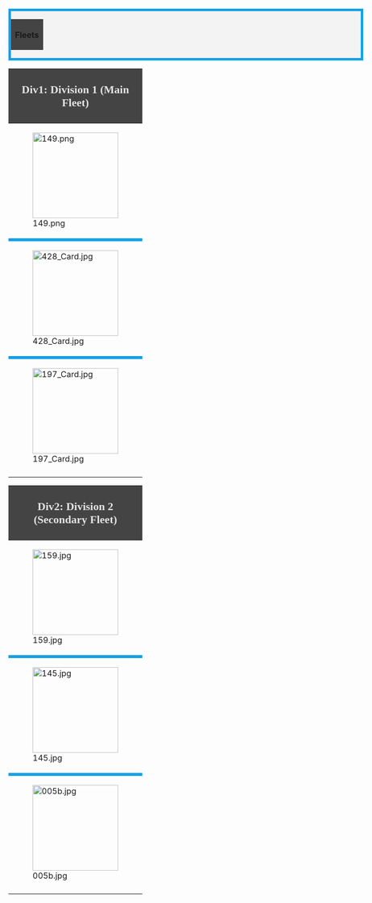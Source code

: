 <div style="background-color: #F3F3F3; border: 5px solid #16A1E7; width: 695px; margin-top: 20px;">

{| style="width: 100%;"
|-
! style="background-color: #444;" | <p style="font-family: MV Boli; font-size: 22px; color: #e3e3e3;">Fleets</p>
|}

</div>

{| style="width: 100%; border: 5px solid #16A1E7;" class="wikitable mw-collapsible mw-collapsed"
|-
! style="background-color: #444; font-family: MV Boli; font-size: 22px; color: #e3e3e3;" colspan="6" | Div1: Division 1 (Main Fleet)
|-
! style="width: 0px; border: none;" rowspan="5" | [[File:149.png|link=Kongou|170px]] !! style="font-family: MV Boli; font-weight: normal; color: #444; border: none;" colspan="2" | [[File:Flagship icon.png]] Kongou Kai Ni !! style="width: 0px; border-left: 5px solid #16A1E7; border-right: none;" rowspan="5" | [[File:150.png|link=Hiei|170px]] !! style="font-family: MV Boli; font-weight: normal; color: #444; border: none;" colspan="2" | Hiei Kai Ni
|-
| style="width: 0px; height: 0px; border: none;" | [[File:RedGunHeavy.png|link=41cm Twin Gun Mount]] || style="border: none; font-size: 10px;" align="center" | 41cm Twin Gun Mount || style="width: 0px; border: none;" | [[File:RedGunHeavy.png|link=41cm Twin Gun Mount]] || style="border: none; font-size: 10px;" align="center" | 41cm Twin Gun Mount
|-
| style="width: 0px; height: 0px; border: none;" | [[File:RedGunHeavy.png|link=41cm Twin Gun Mount]] || style="border: none; font-size: 10px;" align="center" | 41cm Twin Gun Mount || style="width: 0px; border: none;" | [[File:RedGunHeavy.png|link=41cm Twin Gun Mount]] || style="border: none; font-size: 10px;" align="center" | 41cm Twin Gun Mount
|-
| style="width: 0px; height: 0px; border: none;" | [[File:Radar.png|link=Type 22 Surface RADAR]] || style="border: none; font-size: 10px;" align="center" | Type 22 Surface RADAR || style="width: 0px; border: none;" | [[File:Radar.png|link=Type 22 Surface RADAR]] || style="border: none; font-size: 10px;" align="center" | Type 22 Surface RADAR
|-
| style="width: 0px; height: 0px; border: none;" | [[File:Seaplane.png|link=Type 0 Recon Seaplane]] || style="border: none; font-size: 10px;" align="center" | Type 0 Recon Seaplane || style="width: 0px; border: none;" | [[File:Seaplane.png|link=Type 0 Recon Seaplane]] || style="border: none; font-size: 10px;" align="center" | Type 0 Recon Seaplane
|-
| style="background-color: #16A1E7;" colspan="6" |
|-
! style="width: 0px; border: none;" rowspan="5" | [[File:428_Card.jpg|link=Maya|170px]] !! style="font-family: MV Boli; font-weight: normal; color: #444; border: none;" colspan="2" | Maya Kai Ni !! style="width: 0px; border-left: 5px solid #16A1E7; border-right: none;" rowspan="5" | [[File:115.png|link=Kitakami|170px]] !! style="font-family: MV Boli; font-weight: normal; color: #444; border: none;" colspan="2" | Kitakami Kai Ni
|-
| style="width: 0px; height: 0px; border: none;" | [[File:GreenGunDP.png|link=12.7cm Twin High-angle Mount]] || style="border: none; font-size: 10px;" align="center" | 12.7cm Twin High-angle Mount || style="width: 0px; border: none;" | [[File:RedGunMedium.png|link=14cm Naval Gun]] || style="border: none; font-size: 10px;" align="center" | 14cm Naval Gun
|-
| style="width: 0px; height: 0px; border: none;" | [[File:GreenGunDP.png|link=12.7cm Twin High-angle Mount]] || style="border: none; font-size: 10px;" align="center" | 12.7cm Twin High-angle Mount || style="width: 0px; border: none;" | [[File:Torpedo.png|link=Type A Ko-hyoteki]] || style="border: none; font-size: 10px;" align="center" |  Type A Ko-hyoteki 
|-
| style="width: 0px; height: 0px; border: none;" | [[File:Aafd c.png|link=Type 94 Anti-Aircraft Fire Director]] || style="border: none; font-size: 10px;" align="center" | Type 94 Anti-Aircraft Fire Director || style="width: 0px; border: none;" | [[File:Torpedo.png|link=61cm Quint O2 Torpedo Mount]] || style="border: none; font-size: 10px;" align="center" | 61cm Quint O2 Torpedo Mount
|-
| style="width: 0px; height: 0px; border: none;" | [[File:Radar.png|link=Type 21 Air RADAR]] || style="border: none; font-size: 10px;" align="center" | Type 21 Air RADAR || style="width: 0px; border: none;" |  || style="border: none; font-size: 10px;" align="center" | 
|-
| style="background-color: #16A1E7;" colspan="6" |
|-
! style="width: 0px; border: none;" rowspan="5" | [[File:197_Card.jpg|link=Souryuu|170px]] !! style="font-family: MV Boli; font-weight: normal; color: #444; border: none;" colspan="2" | Souryuu Kai Ni !! style="width: 0px; border-left: 5px solid #16A1E7; border-right: none;" rowspan="5" | [[File:006b.jpg|link=Akagi|170px]] !! style="font-family: MV Boli; font-weight: normal; color: #444; border: none;" colspan="2" | Akagi Kai
|-
| style="width: 0px; height: 0px; border: none;" | [[File:GreenPlane.png|link=Type 21 Zero Fighter (Skilled)]] || style="border: none; font-size: 10px;" align="center" | Type 21 Zero Fighter (Skilled) || style="width: 0px; border: none;" | [[File:GreenPlane.png|link=Shiden Kai 2 (Violet Lightning)]] || style="border: none; font-size: 10px;" align="center" | Shiden Kai 2 (Violet Lightning)
|-
| style="width: 0px; height: 0px; border: none;" | [[File:RedPlane.png|link=Type 99 Dive Bomber (Egusa Squadron)]] || style="border: none; font-size: 10px;" align="center" | Type 99 Dive Bomber (Egusa Squadron) || style="width: 0px; border: none;" | [[File:RedPlane.png|link=Suisei (Comet)]] || style="border: none; font-size: 10px;" align="center" | Suisei (Comet) 
|-
| style="width: 0px; height: 0px; border: none;" | [[File:BluePlane.png|link=Type 97 Torpedo Bomber (Skilled)]] || style="border: none; font-size: 10px;" align="center" | Type 97 Torpedo Bomber (Skilled)|| style="width: 0px; border: none;" | [[File:BluePlane.png|link=Ryuusei (Shooting Star)]] || style="border: none; font-size: 10px;" align="center" | Ryuusei (Shooting Star)
|-
| style="width: 0px; height: 0px; border: none;" | [[File:YellowPlane.png|link=Type 2 Recon Aircraft]] || style="border: none; font-size: 10px;" align="center" | Type 2 Recon Aircraft || style="width: 0px; border: none;" | [[File:GreenPlane.png|link=Type 52 Zero Fighter]] || style="border: none; font-size: 10px;" align="center" | Type 52 Zero Fighter
|-
|}

{| style="width: 100%; border: 5px solid #16A1E7;" class="wikitable mw-collapsible mw-collapsed"
|-
! style="background-color: #444; font-family: MV Boli; font-size: 22px; color: #e3e3e3;" colspan="6" | Div2: Division 2 (Secondary Fleet)
|-
! style="width: 0px; border: none;" rowspan="5" | [[File:159.jpg|link=Jintsuu|170px]] !! style="font-family: MV Boli; font-weight: normal; color: #444; border: none;" colspan="2" | [[File:Flagship icon.png]] Jintsuu Kai Ni !! style="width: 0px; border-left: 5px solid #16A1E7; border-right: none;" rowspan="5" | [[File:158_Card.jpg|link=Sendai|170px]] !! style="font-family: MV Boli; font-weight: normal; color: #444; border: none;" colspan="2" | Sendai Kai Ni
|-
| style="width: 0px; height: 0px; border: none;" | [[File:RedGunMedium.png|link=20.3cm Twin Gun Mount]] || style="border: none; font-size: 10px;" align="center" | 20.3cm Twin Gun Mount || style="width: 0px; border: none;" | [[File:RedGunMedium.png|link=20.3cm(no.2) Twin Gun Mount]] || style="border: none; font-size: 10px;" align="center" | 20.3cm(no.2) Twin Gun Mount
|-
| style="width: 0px; height: 0px; border: none;" | [[File:FlareIcon.png|link=Star Shell]] || style="border: none; font-size: 10px;" align="center" | Star Shell || style="width: 0px; border: none;" | [[File:RedGunMedium.png|link=20.3cm Twin Gun Mount]] || style="border: none; font-size: 10px;" align="center" | 20.3cm Twin Gun Mount
|-
| style="width: 0px; height: 0px; border: none;" | [[File:Searchlight.png|link=Searchlight]] || style="border: none; font-size: 10px;" align="center" | Searchlight || style="width: 0px; border: none;" | [[File:Seaplane.png|link=Type 98 Recon Seaplane (Night Scout)]] || style="border: none; font-size: 10px;" align="center" | Type 98 Recon Seaplane (Night Scout)
|-
| style="width: 0px; height: 0px; border: none;" |  || style="border: none; font-size: 10px;" align="center" |  || style="width: 0px; border: none;" |  || style="border: none; font-size: 10px;" align="center" | 
|-
| style="background-color: #16A1E7;" colspan="6" |
|-
! style="width: 0px; border: none;" rowspan="5" | [[File:145.jpg|link=Shigure|170px]] !! style="font-family: MV Boli; font-weight: normal; color: #444; border: none;" colspan="2" | Shigure Kai Ni !! style="width: 0px; border-left: 5px solid #16A1E7; border-right: none;" rowspan="5" | [[File:011M.jpg|link=Fubuki|170px]] !! style="font-family: MV Boli; font-weight: normal; color: #444; border: none;" colspan="2" | Fubuki Kai
|-
| style="width: 0px; height: 0px; border: none;" | [[File:GreenGunDP.png|link=10cm Twin High-angle Mount]] || style="border: none; font-size: 10px;" align="center" | 10cm Twin High-angle Mount || style="width: 0px; border: none;" | [[File:GreenGunDP.png|link=10cm Twin High-angle Mount]] || style="border: none; font-size: 10px;" align="center" | 10cm Twin High-angle Mount
|-
| style="width: 0px; height: 0px; border: none;" | [[File:Torpedo.png|link=61cm Quad (Oxygen) Torpedo Mount]] || style="border: none; font-size: 10px;" align="center" | 61cm Quad (Oxygen) Torpedo Mount || style="width: 0px; border: none;" | [[File:GreenGunDP.png|link=10cm Twin High-angle Mount]] || style="border: none; font-size: 10px;" align="center" |  10cm Twin High-angle Mount
|-
| style="width: 0px; height: 0px; border: none;" | [[File:Radar.png|link=Type 13 Air RADAR]] || style="border: none; font-size: 10px;" align="center" | Type 13 Air RADAR || style="width: 0px; border: none;" | [[File:Torpedo.png|link=61cm Quad (Oxygen) Torpedo Mount]] || style="border: none; font-size: 10px;" align="center" | 61cm Quad (Oxygen) Torpedo Mount
|-
| style="width: 0px; height: 0px; border: none;" |  || style="border: none; font-size: 10px;" align="center" |  || style="width: 0px; border: none;" |  || style="border: none; font-size: 10px;" align="center" | 
|-
| style="background-color: #16A1E7;" colspan="6" |
|-
! style="width: 0px; border: none;" rowspan="5" | [[File:005b.jpg|link=Yukikaze|170px]] !! style="font-family: MV Boli; font-weight: normal; color: #444; border: none;" colspan="2" | Yukikaze Kai !! style="width: 0px; border-left: 5px solid #16A1E7; border-right: none;" rowspan="5" | [[File:010M.jpg|link=Shimakaze|170px]] !! style="font-family: MV Boli; font-weight: normal; color: #444; border: none;" colspan="2" | Shimakaze Kai
|-
| style="width: 0px; height: 0px; border: none;" | [[File:RedGunLight.png|link=12.7cm Twin Gun Mount]] || style="border: none; font-size: 10px;" align="center" | 12.7cm Twin Gun Mount || style="width: 0px; border: none;" | [[File:GreenGunDP.png|link=10cm Twin High-angle Mount]] || style="border: none; font-size: 10px;" align="center" | 10cm Twin High-angle Mount
|-
| style="width: 0px; height: 0px; border: none;" | [[File:Torpedo.png|link=61cm Quad Torpedo Mount]] || style="border: none; font-size: 10px;" align="center" | 61cm Quad Torpedo Mount || style="width: 0px; border: none;" | [[File:Torpedo.png|link=61cm Quad (Oxygen) Torpedo Mount]] || style="border: none; font-size: 10px;" align="center" | 61cm Quad (Oxygen) Torpedo Mount
|-
| style="width: 0px; height: 0px; border: none;" | [[File:Turbine.png|link=Enhanced Steam Boiler]] || style="border: none; font-size: 10px;" align="center" | Enhanced Steam Boiler|| style="width: 0px; border: none;" | [[File:Torpedo.png|link=61cm Quad (Oxygen) Torpedo Mount]] || style="border: none; font-size: 10px;" align="center" | 61cm Quad (Oxygen) Torpedo Mount
|-
| style="width: 0px; height: 0px; border: none;" |  || style="border: none; font-size: 10px;" align="center" | || style="width: 0px; border: none;" | || style="border: none; font-size: 10px;" align="center" | 
|-
|}